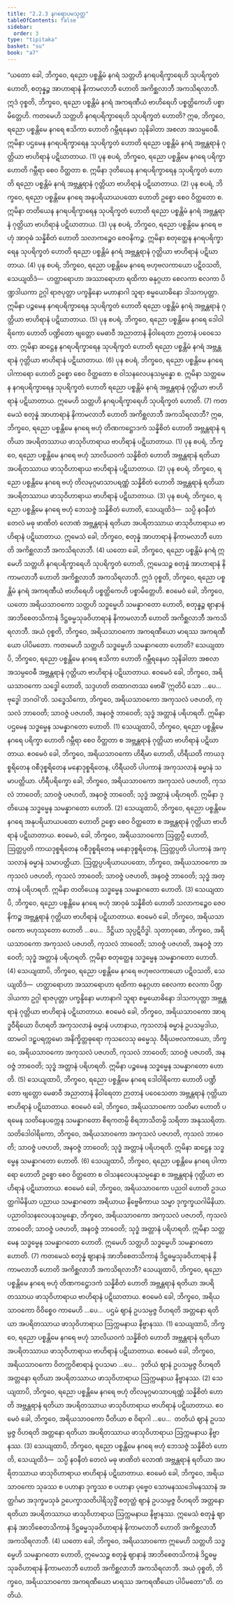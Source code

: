```yaml
---
title: "2.2.3 နဂရောပမသုတ္တ"
tableOfContents: false
sidebar:
  order: 3
type: "tipitaka"
basket: "su"
book: "a7"
---
```



<DynamicBreadcrumb />

<Division number="67" book="a7" e="ch" v="16" p="478">

<Paragraph number="478" book="a7">
“ယတော ခေါ, ဘိက္ခဝေ, ရညော ပစ္စန္တိမံ နဂရံ သတ္တဟိ နဂရပရိက္ခာရေဟိ သုပရိက္ခတံ ဟောတိ, စတုန္နဉ္စ အာဟာရာနံ နိကာမလာဘီ ဟောတိ အကိစ္ဆလာဘီ အကသိရလာဘီ. ဣဒံ ဝုစ္စတိ, ဘိက္ခဝေ, ရညော ပစ္စန္တိမံ နဂရံ အကရဏီယံ ဗာဟိရေဟိ ပစ္စတ္ထိကေဟိ ပစ္စာမိတ္တေဟိ.
</Paragraph>

<Paragraph number="479" book="a7">
ကတမေဟိ သတ္တဟိ နဂရပရိက္ခာရေဟိ သုပရိက္ခတံ ဟောတိ? ဣဓ, ဘိက္ခဝေ, ရညော ပစ္စန္တိမေ နဂရေ ဧသိကာ ဟောတိ ဂမ္ဘီရနေမာ သုနိခါတာ အစလာ အသမ္ပဝေဓီ. ဣမိနာ ပဌမေန နဂရပရိက္ခာရေန သုပရိက္ခတံ ဟောတိ ရညော ပစ္စန္တိမံ နဂရံ အဗ္ဘန္တရာနံ ဂုတ္တိယာ ဗာဟိရာနံ ပဋိဃာတာယ. (1)
</Paragraph>

<Paragraph number="480" book="a7">
ပုန စပရံ, ဘိက္ခဝေ, ရညော ပစ္စန္တိမေ နဂရေ ပရိက္ခာ ဟောတိ ဂမ္ဘီရာ စေဝ ဝိတ္ထတာ စ. ဣမိနာ ဒုတိယေန နဂရပရိက္ခာရေန သုပရိက္ခတံ ဟောတိ ရညော ပစ္စန္တိမံ နဂရံ အဗ္ဘန္တရာနံ ဂုတ္တိယာ ဗာဟိရာနံ ပဋိဃာတာယ. (2)
</Paragraph>

<Paragraph number="481" book="a7">
ပုန စပရံ, ဘိက္ခဝေ, ရညော ပစ္စန္တိမေ နဂရေ အနုပရိယာယပထော ဟောတိ ဥစ္စော စေဝ ဝိတ္ထတော စ. ဣမိနာ တတိယေန နဂရပရိက္ခာရေန သုပရိက္ခတံ ဟောတိ ရညော ပစ္စန္တိမံ နဂရံ အဗ္ဘန္တရာနံ ဂုတ္တိယာ ဗာဟိရာနံ ပဋိဃာတာယ. (3)
</Paragraph>

<Paragraph number="482" book="a7">
ပုန စပရံ, ဘိက္ခဝေ, ရညော ပစ္စန္တိမေ နဂရေ ဗဟုံ အာဝုဓံ သန္နိစိတံ ဟောတိ သလာကဉ္စေဝ ဇေဝနိကဉ္စ. ဣမိနာ စတုတ္ထေန နဂရပရိက္ခာရေန သုပရိက္ခတံ ဟောတိ ရညော ပစ္စန္တိမံ နဂရံ အဗ္ဘန္တရာနံ ဂုတ္တိယာ ဗာဟိရာနံ ပဋိဃာတာယ. (4)
</Paragraph>

<Paragraph number="483" book="a7">
ပုန စပရံ, ဘိက္ခဝေ, ရညော ပစ္စန္တိမေ နဂရေ ဗဟုဗလကာယော ပဋိဝသတိ, သေယျထိဒံ—  ဟတ္ထာရောဟာ အဿာရောဟာ ရထိကာ ဓနုဂ္ဂဟာ စေလကာ စလကာ ပိဏ္ဍဒါယကာ ဥဂ္ဂါ ရာဇပုတ္တာ ပက္ခန္ဒိနော မဟာနာဂါ သူရာ စမ္မယောဓိနော ဒါသကပုတ္တာ. ဣမိနာ ပဉ္စမေန နဂရပရိက္ခာရေန သုပရိက္ခတံ ဟောတိ ရညော ပစ္စန္တိမံ နဂရံ အဗ္ဘန္တရာနံ ဂုတ္တိယာ ဗာဟိရာနံ ပဋိဃာတာယ. (5)
</Paragraph>

<Paragraph number="484" book="a7">
ပုန စပရံ, ဘိက္ခဝေ, ရညော ပစ္စန္တိမေ နဂရေ ဒေါဝါရိကော ဟောတိ ပဏ္ဍိတော ဗျတ္တော မေဓာဝီ အညာတာနံ နိဝါရေတာ ဉာတာနံ ပဝေသေတာ. ဣမိနာ ဆဋ္ဌေန နဂရပရိက္ခာရေန သုပရိက္ခတံ ဟောတိ ရညော ပစ္စန္တိမံ နဂရံ အဗ္ဘန္တရာနံ ဂုတ္တိယာ ဗာဟိရာနံ ပဋိဃာတာယ. (6)
</Paragraph>

<Paragraph number="485" book="a7">
ပုန စပရံ, ဘိက္ခဝေ, ရညော ပစ္စန္တိမေ နဂရေ ပါကာရော ဟောတိ ဥစ္စော စေဝ ဝိတ္ထတော စ ဝါသနလေပနသမ္ပန္နော စ. ဣမိနာ သတ္တမေန နဂရပရိက္ခာရေန သုပရိက္ခတံ ဟောတိ ရညော ပစ္စန္တိမံ နဂရံ အဗ္ဘန္တရာနံ ဂုတ္တိယာ ဗာဟိရာနံ ပဋိဃာတာယ. ဣမေဟိ သတ္တဟိ နဂရပရိက္ခာရေဟိ သုပရိက္ခတံ ဟောတိ. (7)
</Paragraph>

<Paragraph number="486" book="a7">
ကတမေသံ စတုန္နံ အာဟာရာနံ နိကာမလာဘီ ဟောတိ အကိစ္ဆလာဘီ အကသိရလာဘီ? ဣဓ, ဘိက္ခဝေ, ရညော ပစ္စန္တိမေ နဂရေ ဗဟုံ တိဏကဋ္ဌောဒကံ သန္နိစိတံ ဟောတိ အဗ္ဘန္တရာနံ ရတိယာ အပရိတဿာယ ဖာသုဝိဟာရာယ ဗာဟိရာနံ ပဋိဃာတာယ. (1)
</Paragraph>

<Paragraph number="487" book="a7">
ပုန စပရံ, ဘိက္ခဝေ, ရညော ပစ္စန္တိမေ နဂရေ ဗဟုံ သာလိယဝကံ သန္နိစိတံ ဟောတိ အဗ္ဘန္တရာနံ ရတိယာ အပရိတဿာယ ဖာသုဝိဟာရာယ ဗာဟိရာနံ ပဋိဃာတာယ. (2)
</Paragraph>

<Paragraph number="488" book="a7">
ပုန စပရံ, ဘိက္ခဝေ, ရညော ပစ္စန္တိမေ နဂရေ ဗဟုံ တိလမုဂ္ဂမာသာပရဏ္ဏံ သန္နိစိတံ ဟောတိ အဗ္ဘန္တရာနံ ရတိယာ အပရိတဿာယ ဖာသုဝိဟာရာယ ဗာဟိရာနံ ပဋိဃာတာယ. (3)
</Paragraph>

<Paragraph number="489" book="a7">
ပုန စပရံ, ဘိက္ခဝေ, ရညော ပစ္စန္တိမေ နဂရေ ဗဟုံ ဘေသဇ္ဇံ သန္နိစိတံ ဟောတိ, သေယျထိဒံ—  သပ္ပိ နဝနီတံ တေလံ မဓု ဖာဏိတံ လောဏံ အဗ္ဘန္တရာနံ ရတိယာ အပရိတဿာယ ဖာသုဝိဟာရာယ ဗာဟိရာနံ ပဋိဃာတာယ. ဣမေသံ ခေါ, ဘိက္ခဝေ, စတုန္နံ အာဟာရာနံ နိကာမလာဘီ ဟောတိ အကိစ္ဆလာဘီ အကသိရလာဘီ. (4)
</Paragraph>

<Paragraph number="490" book="a7">
ယတော ခေါ, ဘိက္ခဝေ, ရညော ပစ္စန္တိမံ နဂရံ ဣမေဟိ သတ္တဟိ နဂရပရိက္ခာရေဟိ သုပရိက္ခတံ ဟောတိ, ဣမေသဉ္စ စတုန္နံ အာဟာရာနံ နိကာမလာဘီ ဟောတိ အကိစ္ဆလာဘီ အကသိရလာဘီ. ဣဒံ ဝုစ္စတိ, ဘိက္ခဝေ, ရညော ပစ္စန္တိမံ နဂရံ အကရဏီယံ ဗာဟိရေဟိ ပစ္စတ္ထိကေဟိ ပစ္စာမိတ္တေဟိ. ဧဝမေဝံ ခေါ, ဘိက္ခဝေ, ယတော အရိယသာဝကော သတ္တဟိ သဒ္ဓမ္မေဟိ သမန္နာဂတော ဟောတိ, စတုန္နဉ္စ ဈာနာနံ အာဘိစေတသိကာနံ ဒိဋ္ဌဓမ္မသုခဝိဟာရာနံ နိကာမလာဘီ ဟောတိ အကိစ္ဆလာဘီ အကသိရလာဘီ. အယံ ဝုစ္စတိ, ဘိက္ခဝေ, အရိယသာဝကော အကရဏီယော မာရဿ အကရဏီယော ပါပိမတော. ကတမေဟိ သတ္တဟိ သဒ္ဓမ္မေဟိ သမန္နာဂတော ဟောတိ?
</Paragraph>

<Paragraph number="491" book="a7">
သေယျထာပိ, ဘိက္ခဝေ, ရညော ပစ္စန္တိမေ နဂရေ ဧသိကာ ဟောတိ ဂမ္ဘီရနေမာ သုနိခါတာ အစလာ အသမ္ပဝေဓီ အဗ္ဘန္တရာနံ ဂုတ္တိယာ ဗာဟိရာနံ ပဋိဃာတာယ. ဧဝမေဝံ ခေါ, ဘိက္ခဝေ, အရိယသာဝကော သဒ္ဓေါ ဟောတိ, သဒ္ဒဟတိ တထာဂတဿ ဗောဓိံ ‘ဣတိပိ သော …ပေ…  ဗုဒ္ဓေါ ဘဂဝါ’တိ. သဒ္ဓေသိကော, ဘိက္ခဝေ, အရိယသာဝကော အကုသလံ ပဇဟတိ, ကုသလံ ဘာဝေတိ; သာဝဇ္ဇံ ပဇဟတိ, အနဝဇ္ဇံ ဘာဝေတိ; သုဒ္ဓံ အတ္တာနံ ပရိဟရတိ. ဣမိနာ ပဌမေန သဒ္ဓမ္မေန သမန္နာဂတော ဟောတိ. (1)
</Paragraph>

<Paragraph number="492" book="a7">
သေယျထာပိ, ဘိက္ခဝေ, ရညော ပစ္စန္တိမေ နဂရေ ပရိက္ခာ ဟောတိ ဂမ္ဘီရာ စေဝ ဝိတ္ထတာ စ အဗ္ဘန္တရာနံ ဂုတ္တိယာ ဗာဟိရာနံ ပဋိဃာတာယ. ဧဝမေဝံ ခေါ, ဘိက္ခဝေ, အရိယသာဝကော ဟိရီမာ ဟောတိ, ဟိရီယတိ ကာယဒုစ္စရိတေန ဝစီဒုစ္စရိတေန မနောဒုစ္စရိတေန, ဟိရီယတိ ပါပကာနံ အကုသလာနံ ဓမ္မာနံ သမာပတ္တိယာ. ဟိရီပရိက္ခော ခေါ, ဘိက္ခဝေ, အရိယသာဝကော အကုသလံ ပဇဟတိ, ကုသလံ ဘာဝေတိ; သာဝဇ္ဇံ ပဇဟတိ, အနဝဇ္ဇံ ဘာဝေတိ; သုဒ္ဓံ အတ္တာနံ ပရိဟရတိ. ဣမိနာ ဒုတိယေန သဒ္ဓမ္မေန သမန္နာဂတော ဟောတိ. (2)
</Paragraph>

<Paragraph number="493" book="a7">
သေယျထာပိ, ဘိက္ခဝေ, ရညော ပစ္စန္တိမေ နဂရေ အနုပရိယာယပထော ဟောတိ ဥစ္စော စေဝ ဝိတ္ထတော စ အဗ္ဘန္တရာနံ ဂုတ္တိယာ ဗာဟိရာနံ ပဋိဃာတာယ. ဧဝမေဝံ, ခေါ, ဘိက္ခဝေ, အရိယသာဝကော ဩတ္တပ္ပီ ဟောတိ, ဩတ္တပ္ပတိ ကာယဒုစ္စရိတေန ဝစီဒုစ္စရိတေန မနောဒုစ္စရိတေန, ဩတ္တပ္ပတိ ပါပကာနံ အကုသလာနံ ဓမ္မာနံ သမာပတ္တိယာ. ဩတ္တပ္ပပရိယာယပထော, ဘိက္ခဝေ, အရိယသာဝကော အကုသလံ ပဇဟတိ, ကုသလံ ဘာဝေတိ; သာဝဇ္ဇံ ပဇဟတိ, အနဝဇ္ဇံ ဘာဝေတိ; သုဒ္ဓံ အတ္တာနံ ပရိဟရတိ. ဣမိနာ တတိယေန သဒ္ဓမ္မေန သမန္နာဂတော ဟောတိ. (3)
</Paragraph>

<Paragraph number="494" book="a7">
သေယျထာပိ, ဘိက္ခဝေ, ရညော ပစ္စန္တိမေ နဂရေ ဗဟုံ အာဝုဓံ သန္နိစိတံ ဟောတိ သလာကဉ္စေဝ ဇေဝနိကဉ္စ အဗ္ဘန္တရာနံ ဂုတ္တိယာ ဗာဟိရာနံ ပဋိဃာတာယ. ဧဝမေဝံ ခေါ, ဘိက္ခဝေ, အရိယသာဝကော ဗဟုဿုတော ဟောတိ …ပေ…  ဒိဋ္ဌိယာ သုပ္ပဋိဝိဒ္ဓါ. သုတာဝုဓော, ဘိက္ခဝေ, အရိယသာဝကော အကုသလံ ပဇဟတိ, ကုသလံ ဘာဝေတိ; သာဝဇ္ဇံ ပဇဟတိ, အနဝဇ္ဇံ ဘာဝေတိ; သုဒ္ဓံ အတ္တာနံ ပရိဟရတိ. ဣမိနာ စတုတ္ထေန သဒ္ဓမ္မေန သမန္နာဂတော ဟောတိ. (4)
</Paragraph>

<Paragraph number="495" book="a7">
သေယျထာပိ, ဘိက္ခဝေ, ရညော ပစ္စန္တိမေ နဂရေ ဗဟုဗလကာယော ပဋိဝသတိ, သေယျထိဒံ—  ဟတ္ထာရောဟာ အဿာရောဟာ ရထိကာ ဓနုဂ္ဂဟာ စေလကာ စလကာ ပိဏ္ဍဒါယကာ ဥဂ္ဂါ ရာဇပုတ္တာ ပက္ခန္ဒိနော မဟာနာဂါ သူရာ စမ္မယောဓိနော ဒါသကပုတ္တာ အဗ္ဘန္တရာနံ ဂုတ္တိယာ ဗာဟိရာနံ ပဋိဃာတာယ. ဧဝမေဝံ ခေါ, ဘိက္ခဝေ, အရိယသာဝကော အာရဒ္ဓဝီရိယော ဝိဟရတိ အကုသလာနံ ဓမ္မာနံ ပဟာနာယ, ကုသလာနံ ဓမ္မာနံ ဥပသမ္ပဒါယ, ထာမဝါ ဒဠှပရက္ကမော အနိက္ခိတ္တဓုရော ကုသလေသု ဓမ္မေသု. ဝီရိယဗလကာယော, ဘိက္ခဝေ, အရိယသာဝကော အကုသလံ ပဇဟတိ, ကုသလံ ဘာဝေတိ; သာဝဇ္ဇံ ပဇဟတိ, အနဝဇ္ဇံ ဘာဝေတိ; သုဒ္ဓံ အတ္တာနံ ပရိဟရတိ. ဣမိနာ ပဉ္စမေန သဒ္ဓမ္မေန သမန္နာဂတော ဟောတိ. (5)
</Paragraph>

<Paragraph number="496" book="a7">
သေယျထာပိ, ဘိက္ခဝေ, ရညော ပစ္စန္တိမေ နဂရေ ဒေါဝါရိကော ဟောတိ ပဏ္ဍိတော ဗျတ္တော မေဓာဝီ အညာတာနံ နိဝါရေတာ ဉာတာနံ ပဝေသေတာ အဗ္ဘန္တရာနံ ဂုတ္တိယာ ဗာဟိရာနံ ပဋိဃာတာယ. ဧဝမေဝံ ခေါ, ဘိက္ခဝေ, အရိယသာဝကော သတိမာ ဟောတိ ပရမေန သတိနေပက္ကေန သမန္နာဂတော စိရကတမ္ပိ စိရဘာသိတမ္ပိ သရိတာ အနုဿရိတာ. သတိဒေါဝါရိကော, ဘိက္ခဝေ, အရိယသာဝကော အကုသလံ ပဇဟတိ, ကုသလံ ဘာဝေတိ; သာဝဇ္ဇံ ပဇဟတိ, အနဝဇ္ဇံ ဘာဝေတိ; သုဒ္ဓံ အတ္တာနံ ပရိဟရတိ. ဣမိနာ ဆဋ္ဌေန သဒ္ဓမ္မေန သမန္နာဂတော ဟောတိ. (6)
</Paragraph>

<Paragraph number="497" book="a7">
သေယျထာပိ, ဘိက္ခဝေ, ရညော ပစ္စန္တိမေ နဂရေ ပါကာရော ဟောတိ ဥစ္စော စေဝ ဝိတ္ထတော စ ဝါသနလေပနသမ္ပန္နော စ အဗ္ဘန္တရာနံ ဂုတ္တိယာ ဗာဟိရာနံ ပဋိဃာတာယ. ဧဝမေဝံ ခေါ, ဘိက္ခဝေ, အရိယသာဝကော ပညဝါ ဟောတိ ဥဒယတ္ထဂါမိနိယာ ပညာယ သမန္နာဂတော အရိယာယ နိဗ္ဗေဓိကာယ သမ္မာ ဒုက္ခက္ခယဂါမိနိယာ. ပညာဝါသနလေပနသမ္ပန္နော, ဘိက္ခဝေ, အရိယသာဝကော အကုသလံ ပဇဟတိ, ကုသလံ ဘာဝေတိ; သာဝဇ္ဇံ ပဇဟတိ, အနဝဇ္ဇံ ဘာဝေတိ; သုဒ္ဓံ အတ္တာနံ ပရိဟရတိ. ဣမိနာ သတ္တမေန သဒ္ဓမ္မေန သမန္နာဂတော ဟောတိ. ဣမေဟိ သတ္တဟိ သဒ္ဓမ္မေဟိ သမန္နာဂတော ဟောတိ. (7)
</Paragraph>

<Paragraph number="498" book="a7">
ကတမေသံ စတုန္နံ ဈာနာနံ အာဘိစေတသိကာနံ ဒိဋ္ဌဓမ္မသုခဝိဟာရာနံ နိကာမလာဘီ ဟောတိ အကိစ္ဆလာဘီ အကသိရလာဘီ? သေယျထာပိ, ဘိက္ခဝေ, ရညော ပစ္စန္တိမေ နဂရေ ဗဟုံ တိဏကဋ္ဌောဒကံ သန္နိစိတံ ဟောတိ အဗ္ဘန္တရာနံ ရတိယာ အပရိတဿာယ ဖာသုဝိဟာရာယ ဗာဟိရာနံ ပဋိဃာတာယ. ဧဝမေဝံ ခေါ, ဘိက္ခဝေ, အရိယသာဝကော ဝိဝိစ္စေဝ ကာမေဟိ …ပေ…  ပဌမံ ဈာနံ ဥပသမ္ပဇ္ဇ ဝိဟရတိ အတ္တနော ရတိယာ အပရိတဿာယ ဖာသုဝိဟာရာယ ဩက္ကမနာယ နိဗ္ဗာနဿ. (1)
</Paragraph>

<Paragraph number="499" book="a7">
သေယျထာပိ, ဘိက္ခဝေ, ရညော ပစ္စန္တိမေ နဂရေ ဗဟုံ သာလိယဝကံ သန္နိစိတံ ဟောတိ အဗ္ဘန္တရာနံ ရတိယာ အပရိတဿာယ ဖာသုဝိဟာရာယ ဗာဟိရာနံ ပဋိဃာတာယ. ဧဝမေဝံ ခေါ, ဘိက္ခဝေ, အရိယသာဝကော ဝိတက္ကဝိစာရာနံ ဝူပသမာ …ပေ…  ဒုတိယံ ဈာနံ ဥပသမ္ပဇ္ဇ ဝိဟရတိ အတ္တနော ရတိယာ အပရိတဿာယ ဖာသုဝိဟာရာယ ဩက္ကမနာယ နိဗ္ဗာနဿ. (2)
</Paragraph>

<Paragraph number="500" book="a7">
သေယျထာပိ, ဘိက္ခဝေ, ရညော ပစ္စန္တိမေ နဂရေ ဗဟုံ တိလမုဂ္ဂမာသာပရဏ္ဏံ သန္နိစိတံ ဟောတိ အဗ္ဘန္တရာနံ ရတိယာ အပရိတဿာယ ဖာသုဝိဟာရာယ ဗာဟိရာနံ ပဋိဃာတာယ. ဧဝမေဝံ ခေါ, ဘိက္ခဝေ, အရိယသာဝကော ပီတိယာ စ ဝိရာဂါ …ပေ…  တတိယံ ဈာနံ ဥပသမ္ပဇ္ဇ ဝိဟရတိ အတ္တနော ရတိယာ အပရိတဿာယ ဖာသုဝိဟာရာယ ဩက္ကမနာယ နိဗ္ဗာနဿ. (3)
</Paragraph>

<Paragraph number="501" book="a7">
သေယျထာပိ, ဘိက္ခဝေ, ရညော ပစ္စန္တိမေ နဂရေ ဗဟုံ ဘေသဇ္ဇံ သန္နိစိတံ ဟောတိ, သေယျထိဒံ—  သပ္ပိ နဝနီတံ တေလံ မဓု ဖာဏိတံ လောဏံ အဗ္ဘန္တရာနံ ရတိယာ အပရိတဿာယ ဖာသုဝိဟာရာယ ဗာဟိရာနံ ပဋိဃာတာယ. ဧဝမေဝံ ခေါ, ဘိက္ခဝေ, အရိယသာဝကော သုခဿ စ ပဟာနာ ဒုက္ခဿ စ ပဟာနာ ပုဗ္ဗေဝ သောမနဿဒေါမနဿာနံ အတ္ထင်္ဂမာ အဒုက္ခမသုခံ ဥပေက္ခာသတိပါရိသုဒ္ဓိံ စတုတ္ထံ ဈာနံ ဥပသမ္ပဇ္ဇ ဝိဟရတိ အတ္တနော ရတိယာ အပရိတဿာယ ဖာသုဝိဟာရာယ ဩက္ကမနာယ နိဗ္ဗာနဿ. ဣမေသံ စတုန္နံ ဈာနာနံ အာဘိစေတသိကာနံ ဒိဋ္ဌဓမ္မသုခဝိဟာရာနံ နိကာမလာဘီ ဟောတိ အကိစ္ဆလာဘီ အကသိရလာဘီ. (4)
</Paragraph>

<Paragraph number="502" book="a7">
ယတော ခေါ, ဘိက္ခဝေ, အရိယသာဝကော ဣမေဟိ သတ္တဟိ သဒ္ဓမ္မေဟိ သမန္နာဂတော ဟောတိ, ဣမေသဉ္စ စတုန္နံ ဈာနာနံ အာဘိစေတသိကာနံ ဒိဋ္ဌဓမ္မသုခဝိဟာရာနံ နိကာမလာဘီ ဟောတိ အကိစ္ဆလာဘီ အကသိရလာဘီ. အယံ ဝုစ္စတိ, ဘိက္ခဝေ, အရိယသာဝကော အကရဏီယော မာရဿ အကရဏီယော ပါပိမတော”တိ.

</Paragraph>
</Division>

<Paragraph number="503" type="center" book="a7">
တတိယံ.
</Paragraph>